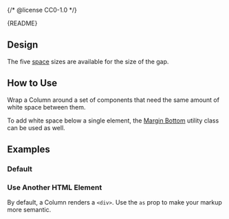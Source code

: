 {/* @license CC0-1.0 */}


<Meta of={ColumnStories} />

<Markdown>{README}</Markdown>

## Design

The five [space](/docs/foundation-design-tokens-space--docs) sizes are available for the size of the gap.

## How to Use

Wrap a Column around a set of components that need the same amount of white space between them.

To add white space below a single element, the [Margin Bottom](/docs/utilities-css-margin--docs) utility class can be used as well.

## Examples

### Default

<Primary />

<Controls />

### Use Another HTML Element

By default, a Column renders a `<div>`.
Use the `as` prop to make your markup more semantic.

<Canvas of={ColumnStories.CustomTagName} />
